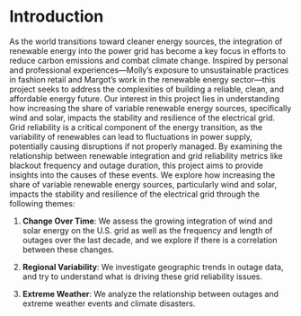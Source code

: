 # Introduction


As the world transitions toward cleaner energy sources, the integration of renewable energy into the power grid has become a key focus in efforts to reduce carbon emissions and combat climate change. Inspired by personal and professional experiences—Molly’s exposure to unsustainable practices in fashion retail and Margot’s work in the renewable energy sector—this project seeks to address the complexities of building a reliable, clean, and affordable energy future. Our interest in this project lies in understanding how increasing the share of variable renewable energy sources, specifically wind and solar, impacts the stability and resilience of the electrical grid. Grid reliability is a critical component of the energy transition, as the variability of renewables can lead to fluctuations in power supply, potentially causing disruptions if not properly managed. By examining the relationship between renewable integration and grid reliability metrics like blackout frequency and outage duration, this project aims to provide insights into the causes of these events. We explore how increasing the share of variable renewable energy sources, particularly wind and solar, impacts the stability and resilience of the electrical grid through the following themes:


1. **Change Over Time**: We assess the growing integration of wind and solar energy on the U.S. grid as well as the frequency and length of outages over the last decade, and we explore if there is a correlation between these changes.

2. **Regional Variability**: We investigate geographic trends in outage data, and try to understand what is driving these grid reliability issues.

3. **Extreme Weather**: We analyze the relationship between outages and extreme weather events and climate disasters. 

